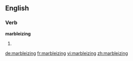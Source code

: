 ==English==

===Verb===
'''marbleizing'''

# {{present participle of|marbleize}}

[[de:marbleizing]]
[[fr:marbleizing]]
[[vi:marbleizing]]
[[zh:marbleizing]]